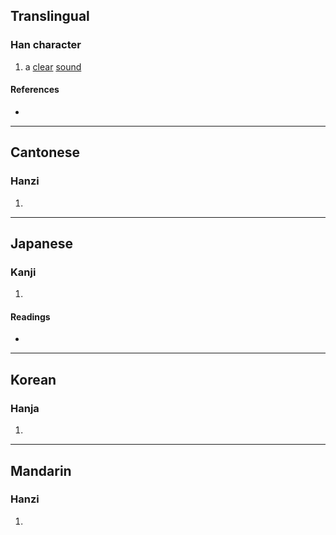 {{character info/new}}
{{also|瀏}}
==Translingual==

===Han character===
{{Han char|rn=30|rad=口|as=15|sn=18|four=|canj=RHCN|ids=⿰口劉}}

# a [[clear]] [[sound]]

====References====
* {{Han ref|kx=0213.171|dkj=04544|dj=0435.430|hdz=10700.121|uh=56A0|ud=22176}}

----

==Cantonese==

===Hanzi===
{{yue-hanzi|jyut=|y=lau4}}

# {{defn|lang=yue|sort=口15}}

----

==Japanese==

===Kanji===
{{ja-kanji|grade=|rs=口15}}

# {{defn|lang=ja|sort=口15}}

====Readings====
* {{ja-readings|on=[[りゅう]] (ryū)|kun=[[きよい]] (kiyoi)}}

----

==Korean==

===Hanja===
{{ko-hanja|hangeul=류|rv=ryu|mr=ryu}}

# {{defn|lang=ko|sort=口15}}

----

==Mandarin==

===Hanzi===
{{cmn-hanzi|pin=[[liú]] ([[liu2]])|wg=liu<sup>2</sup>}}

# {{defn|lang=cmn|sort=口15}}